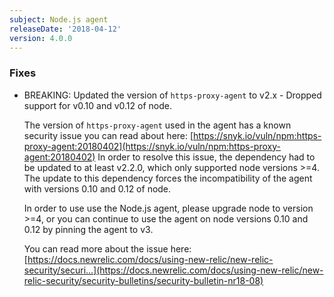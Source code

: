 ```yaml
---
subject: Node.js agent
releaseDate: '2018-04-12'
version: 4.0.0
---
```


### Fixes

* BREAKING: Updated the version of `https-proxy-agent` to v2.x - Dropped support for v0.10 and v0.12 of node.

  The version of `https-proxy-agent` used in the agent has a known security issue you can read about here: [https://snyk.io/vuln/npm:https-proxy-agent:20180402](https://snyk.io/vuln/npm:https-proxy-agent:20180402) In order to resolve this issue, the dependency had to be updated to at least v2.2.0, which only supported node versions >=4. The update to this dependency forces the incompatibility of the agent with versions 0.10 and 0.12 of node.

  In order to use use the Node.js agent, please upgrade node to version >=4, or you can continue to use the agent on node versions 0.10 and 0.12 by pinning the agent to v3.

  You can read more about the issue here: [https://docs.newrelic.com/docs/using-new-relic/new-relic-security/securi...](https://docs.newrelic.com/docs/using-new-relic/new-relic-security/security-bulletins/security-bulletin-nr18-08)
